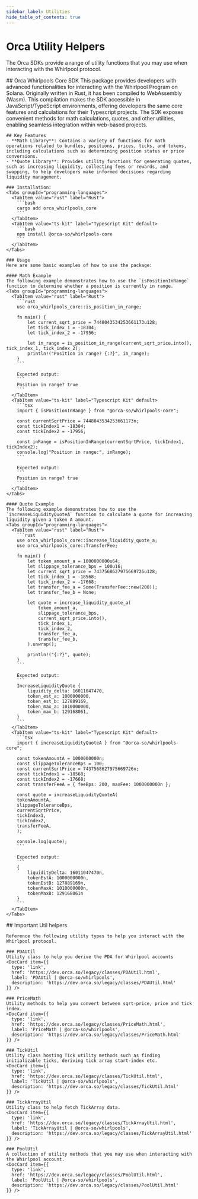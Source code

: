 ```yaml
---
sidebar_label: Utilities
hide_table_of_contents: true
---
```


# Orca Utility Helpers
The Orca SDKs provide a range of utility functions that you may use when interacting with the Whirlpool protocol. 

<Tabs groupId="sdk-type">
  <TabItem value="rust-ts-kit" label="Rust & Typescript Kit">
    ## Orca Whirlpools Core SDK
    This package provides developers with advanced functionalities for interacting with the Whirlpool Program on Solana. Originally written in Rust, it has been compiled to WebAssembly (Wasm). This compilation makes the SDK accessible in JavaScript/TypeScript environments, offering developers the same core features and calculations for their Typescript projects. The SDK exposes convenient methods for math calculations, quotes, and other utilities, enabling seamless integration within web-based projects.

    ## Key Features
    - **Math Library**: Contains a variety of functions for math operations related to bundles, positions, prices, ticks, and tokens, including calculations such as determining position status or price conversions.
    - **Quote Library**: Provides utility functions for generating quotes, such as increasing liquidity, collecting fees or rewards, and swapping, to help developers make informed decisions regarding liquidity management.

    ### Installation:
    <Tabs groupId="programming-languages">
      <TabItem value="rust" label="Rust">
        ```bash
        cargo add orca_whirlpools_core
        ```
      </TabItem>
      <TabItem value="ts-kit" label="Typescript Kit" default>
        ```bash
        npm install @orca-so/whirlpools-core
        ```
      </TabItem>
    </Tabs>

    ### Usage
    Here are some basic examples of how to use the package:

    #### Math Example
    The following example demonstrates how to use the `isPositionInRange` function to determine whether a position is currently in range.
    <Tabs groupId="programming-languages">
      <TabItem value="rust" label="Rust">
        ```rust
        use orca_whirlpools_core::is_position_in_range;

        fn main() {
            let current_sqrt_price = 7448043534253661173u128;
            let tick_index_1 = -18304;
            let tick_index_2 = -17956;

            let in_range = is_position_in_range(current_sqrt_price.into(), tick_index_1, tick_index_2);
            println!("Position in range? {:?}", in_range);
        }
        ```

        Expected output:
        ```
        Position in range? true
        ```
      </TabItem>
      <TabItem value="ts-kit" label="Typescript Kit" default>
        ```tsx
        import { isPositionInRange } from "@orca-so/whirlpools-core";

        const currentSqrtPrice = 7448043534253661173n;
        const tickIndex1 = -18304;
        const tickIndex2 = -17956;

        const inRange = isPositionInRange(currentSqrtPrice, tickIndex1, tickIndex2);
        console.log("Position in range:", inRange);
        ```

        Expected output:
        ```
        Position in range? true
        ```
      </TabItem>
    </Tabs>

    #### Quote Example
    The following example demonstrates how to use the `increaseLiquidityQuoteA` function to calculate a quote for increasing liquidity given a token A amount.
    <Tabs groupId="programming-languages">
      <TabItem value="rust" label="Rust">
        ```rust
        use orca_whirlpools_core::increase_liquidity_quote_a;
        use orca_whirlpools_core::TransferFee;

        fn main() {
            let token_amount_a = 1000000000u64;
            let slippage_tolerance_bps = 100u16;
            let current_sqrt_price = 7437568627975669726u128;
            let tick_index_1 = -18568;
            let tick_index_2 = -17668;
            let transfer_fee_a = Some(TransferFee::new(200));
            let transfer_fee_b = None;

            let quote = increase_liquidity_quote_a(
                token_amount_a,
                slippage_tolerance_bps,
                current_sqrt_price.into(),
                tick_index_1,
                tick_index_2,
                transfer_fee_a,
                transfer_fee_b,
            ).unwrap();
            
            println!("{:?}", quote);
        }
        ```

        Expected output:
        ```
        IncreaseLiquidityQuote {
            liquidity_delta: 16011047470,
            token_est_a: 1000000000,
            token_est_b: 127889169,
            token_max_a: 1010000000,
            token_max_b: 129168061,
        }
        ```
      </TabItem>
      <TabItem value="ts-kit" label="Typescript Kit" default>
        ```tsx
        import { increaseLiquidityQuoteA } from "@orca-so/whirlpools-core";

        const tokenAmountA = 1000000000n;
        const slippageToleranceBps = 100;
        const currentSqrtPrice = 7437568627975669726n;
        const tickIndex1 = -18568;
        const tickIndex2 = -17668;
        const transferFeeA = { feeBps: 200, maxFee: 1000000000n };

        const quote = increaseLiquidityQuoteA(
        tokenAmountA,
        slippageToleranceBps,
        currentSqrtPrice,
        tickIndex1,
        tickIndex2,
        transferFeeA,
        );

        console.log(quote);
        ```

        Expected output:
        ```
        {
            liquidityDelta: 16011047470n,
            tokenEstA: 1000000000n,
            tokenEstB: 127889169n,
            tokenMaxA: 1010000000n,
            tokenMaxB: 129168061n
        }
        ```
      </TabItem>
    </Tabs>

  </TabItem>
  <TabItem value="ts-legacy" label="Typescript Legacy">
    ## Important Util helpers

    Reference the following utility types to help you interact with the Whirlpool protocol.

    ### PDAUtil
    Utility class to help you derive the PDA for Whirlpool accounts
    <DocCard item={{
      type: 'link',
      href: 'https://dev.orca.so/legacy/classes/PDAUtil.html',
      label: 'PDAUtil | @orca-so/whirlpools',
      description: 'https://dev.orca.so/legacy/classes/PDAUtil.html'
    }} />

    ### PriceMath
    Utility methods to help you convert between sqrt-price, price and tick index.
    <DocCard item={{
      type: 'link',
      href: 'https://dev.orca.so/legacy/classes/PriceMath.html',
      label: 'PriceMath | @orca-so/whirlpools',
      description: 'https://dev.orca.so/legacy/classes/PriceMath.html'
    }} />

    ### TickUtil
    Utility class hosting Tick utility methods such as finding initializable ticks, deriving tick array start-index etc.
    <DocCard item={{
      type: 'link',
      href: 'https://dev.orca.so/legacy/classes/TickUtil.html',
      label: 'TickUtil | @orca-so/whirlpools',
      description: 'https://dev.orca.so/legacy/classes/TickUtil.html'
    }} />

    ### TickArrayUtil
    Utility class to help fetch TickArray data.
    <DocCard item={{
      type: 'link',
      href: 'https://dev.orca.so/legacy/classes/TickArrayUtil.html',
      label: 'TickArrayUtil | @orca-so/whirlpools',
      description: 'https://dev.orca.so/legacy/classes/TickArrayUtil.html'
    }} />

    ### PoolUtil
    A collection of utility methods that you may use when interacting with the Whirlpool account.
    <DocCard item={{
      type: 'link',
      href: 'https://dev.orca.so/legacy/classes/PoolUtil.html',
      label: 'PoolUtil | @orca-so/whirlpools',
      description: 'https://dev.orca.so/legacy/classes/PoolUtil.html'
    }} />
  </TabItem>
</Tabs>